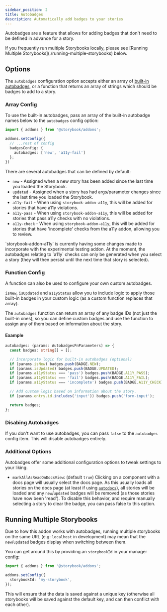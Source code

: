 ```yaml
---
sidebar_position: 2
title: Autobadges
description: Automatically add badges to your stories
---
```



Autobadges are a feature that allows for adding badges that don't need to be defined in advance for
a story.

<Admonition type='info'>
  If you frequently run multiple Storybooks locally, please see [Running Multiple
  Storybooks](./running-multiple-storybooks) below.
</Admonition>

## Options

The `autobadges` configuration option accepts either an array of
[built-in autobadges](#array-config), or a function that returns an array of strings which should be
badges to add to a story.

<ParameterWarning />

### Array Config

To use the built-in autobadges, pass an array of the built-in autobadge names below to the
`autobadges` config option:

```ts title='.storybook/manager.ts'
import { addons } from '@storybook/addons';

addons.setConfig({
  // ...rest of config
  badgesConfig: {
    autobadges: ['new', 'a11y-fail']
  };
})
```

There are several autobadges that can be defined by default:

- `new` - Assigned when a new story has been added since the last time you loaded the Storybook.
- `updated` - Assigned when a story has had args/parameter changes since the last time you loaded
  the Storybook.
- `a11y-fail` - When using `storybook-addon-a11y`, this will be added for stories that have a11y
  violations.
- `a11y-pass` - When using `storybook-addon-a11y`, this will be added for stories that pass a11y
  checks with no violations.
- `a11y-check` - When using `storybook-addon-a11y`, this will be added for stories that have
  'incomplete' checks from the a11y addon, allowing you to review.

<Admonition type='note'>
  `storybook-addon-a11y` is currently having some changes made to incorporate with the experimental
  testing addon. At the moment, the autobadges relating to `a11y` checks can only be generated when
  you select a story (they will then persist until the next time that story is selected).
</Admonition>

### Function Config

A function can also be used to configure your own custom autobadges.

<AutobadgeFunction />

`isNew`, `isUpdated` and `a11yStatus` allow you to include logic to apply those built-in badges in
your custom logic (as a custom function replaces that array).

The `autobadges` function can return an array of any badge IDs (not just the built-in ones), so you
can define custom badges and use the function to assign any of them based on information about the
story.

#### Example

```ts
autobadges: (params: AutobadgesFnParameters) => {
  const badges: string[] = [];

  // Incorporate logic for built-in autobadges (optional)
  if (params.isNew) badges.push(BADGE.NEW);
  if (params.isUpdated) badges.push(BADGE.UPDATED);
  if (params.a11yStatus === 'pass') badges.push(BADGE.A11Y_PASS);
  if (params.a11yStatus === 'fail') badges.push(BADGE.A11Y_FAIL);
  if (params.a11yStatus === 'incomplete') badges.push(BADGE.A11Y_CHECK);

  // Add custom logic based on information about the story.
  if (params.entry.id.includes('input')) badges.push('form-input');

  return badges;
};
```

### Disabing Autobadges

If you don't want to use autobadges, you can pass `false` to the `autobadges` config item. This will
disable autobadges entirely.

### Additional Options

Autobadges offer some additional configuration options to tweak settings to your liking.

- `markAllAsReadOnDocsView`: (default `true`) Clicking on a component with a docs page will usually
  select the docs page. As this usually loads all stories on the docs page (at least if using
  [`autodocs`](https://storybook.js.org/docs/writing-docs/autodocs#set-up-automated-documentation)),
  all stories will be loaded and any `new`/`updated` badges will be removed (as those stories have
  now been 'read'). To disable this behavior, and require manually selecting a story to clear the
  badge, you can pass false to this option.

## Running Multiple Storybooks

Due to how this addon works with autobadges, running multiple storybooks on the same URL (e.g:
`localhost` in development) may mean that the `new`/`updated` badges display when switching between
them.

You can get around this by providing an `storybookId` in your manager config:

```ts title='.storybook/manager.ts'
import { addons } from '@storybook/addons';

addons.setConfig({
  storybookId: 'my-storybook',
});
```

This will ensure that the data is saved against a unique key (otherwise all storybooks will be saved
against the default key, and can then conflict with each other).
